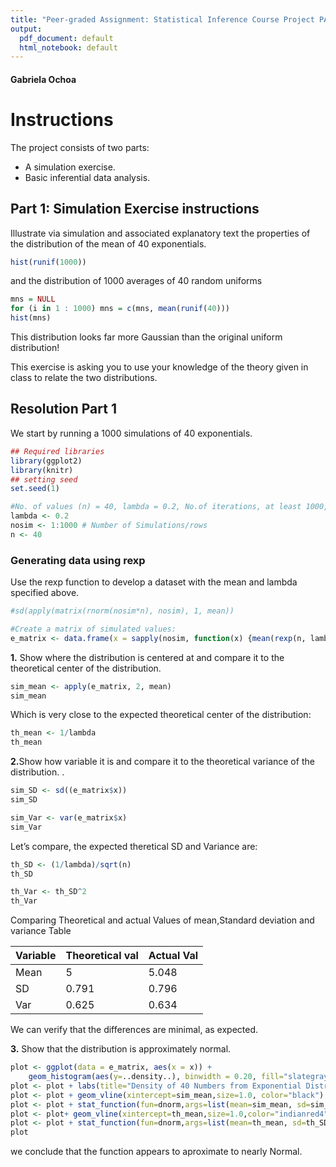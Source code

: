 ```yaml
---
title: "Peer-graded Assignment: Statistical Inference Course Project PART1"
output:
  pdf_document: default
  html_notebook: default
---
```

#### Gabriela Ochoa
# **Instructions**

The project consists of two parts:

- A simulation exercise.
- Basic inferential data analysis.

## **Part 1: Simulation Exercise instructions**
Illustrate via simulation and associated explanatory text the properties of the distribution of the mean of 40 exponentials.

```r
hist(runif(1000))
```

and the distribution of 1000 averages of 40 random uniforms

```r
mns = NULL
for (i in 1 : 1000) mns = c(mns, mean(runif(40)))
hist(mns)
```
This distribution looks far more Gaussian than the original uniform distribution!

This exercise is asking you to use your knowledge of the theory given in class to relate the two distributions.

## **Resolution Part 1**
We start by running a 1000 simulations of 40 exponentials.

```r
## Required libraries
library(ggplot2)
library(knitr)
## setting seed
set.seed(1)
```

```r
#No. of values (n) = 40, lambda = 0.2, No.of iterations, at least 1000, numsim=2000,Theoretical mean =1 / lambda or 1 / 0.2 
lambda <- 0.2 
nosim <- 1:1000 # Number of Simulations/rows
n <- 40 
```

### Generating data using rexp

Use the rexp function to develop a dataset with the mean and lambda specified above.

```r
#sd(apply(matrix(rnorm(nosim*n), nosim), 1, mean))

#Create a matrix of simulated values:
e_matrix <- data.frame(x = sapply(nosim, function(x) {mean(rexp(n, lambda))}))

```

**1.** Show where the distribution is centered at and compare it to the theoretical center of the distribution.


```r
sim_mean <- apply(e_matrix, 2, mean)
sim_mean
```
Which is very close to the expected theoretical center of the distribution: 
```r
th_mean <- 1/lambda
th_mean
```

**2.**Show how variable it is and compare it to the theoretical variance of the distribution. . 
```r
sim_SD <- sd((e_matrix$x)) 
sim_SD
```

```r
sim_Var <- var(e_matrix$x)
sim_Var
```
Let's compare, the expected theretical SD and Variance are:
```r
th_SD <- (1/lambda)/sqrt(n)
th_SD
```

```r
th_Var <- th_SD^2
th_Var
```
Comparing Theoretical and actual Values of mean,Standard deviation and variance Table  

|  Variable| Theoretical val| Actual Val|
|----------|----------------|-----------|
|Mean| 5  | 5.048|
|SD  | 0.791|0.796| 
|Var |0.625| 0.634| 

We can  verify that the differences are minimal, as expected.


**3.** Show that the distribution is approximately normal.

```r
plot <- ggplot(data = e_matrix, aes(x = x)) + 
    geom_histogram(aes(y=..density..), binwidth = 0.20, fill="slategray3", col="black")
plot <- plot + labs(title="Density of 40 Numbers from Exponential Distribution", x="Mean of 40 Selections", y="Density")
plot <- plot + geom_vline(xintercept=sim_mean,size=1.0, color="black")
plot <- plot + stat_function(fun=dnorm,args=list(mean=sim_mean, sd=sim_SD),color = "dodgerblue4", size = 1.0)
plot <- plot+ geom_vline(xintercept=th_mean,size=1.0,color="indianred4",linetype = "longdash")
plot <- plot + stat_function(fun=dnorm,args=list(mean=th_mean, sd=th_SD),color = "darkmagenta", size = 1.0)
plot
```

we conclude that the function appears to aproximate to nearly Normal.
